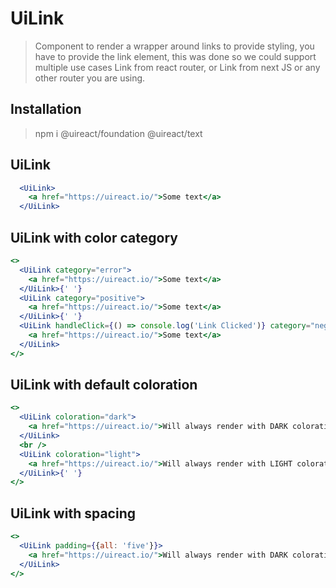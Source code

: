 
# UiLink

<Metadata packageName='text' packageJson={packageJson} />

> Component to render a wrapper around links to provide styling, you have to provide the link element, this was done so we could support
> multiple use cases Link from react router, or Link from next JS or any other router you are using.

## Installation

> npm i @uireact/foundation @uireact/text

## UiLink

```jsx live scope={{UiLink}}
  <UiLink>
    <a href="https://uireact.io/">Some text</a>
  </UiLink>
```

## UiLink with color category

```jsx live scope={{UiLink}}
<>
  <UiLink category="error">
    <a href="https://uireact.io/">Some text</a>
  </UiLink>{' '}
  <UiLink category="positive">
    <a href="https://uireact.io/">Some text</a>
  </UiLink>{' '}
  <UiLink handleClick={() => console.log('Link Clicked')} category="negative" fontStyle="italic">
    <a href="https://uireact.io/">Some text</a>
  </UiLink>
</>
```

## UiLink with default coloration

```jsx live scope={{UiLink}}
<>
  <UiLink coloration="dark">
    <a href="https://uireact.io/">Will always render with DARK coloration</a>
  </UiLink>
  <br />
  <UiLink coloration="light">
    <a href="https://uireact.io/">Will always render with LIGHT coloration</a>
  </UiLink>{' '}
</>
```

## UiLink with spacing

```jsx live scope={{UiLink}}
<>
  <UiLink padding={{all: 'five'}}>
    <a href="https://uireact.io/">Will always render with DARK coloration</a>
  </UiLink>
</>
```
